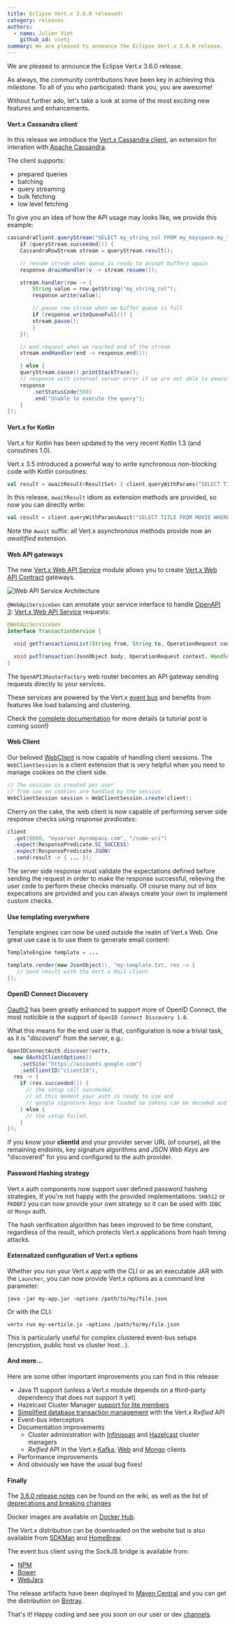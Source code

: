 ```yaml
---
title: Eclipse Vert.x 3.6.0 released!
category: releases
authors:
  - name: Julien Viet
    github_id: vietj
summary: We are pleased to announce the Eclipse Vert.x 3.6.0 release.
---
```


We are pleased to announce the Eclipse Vert.x 3.6.0 release.

As always, the community contributions have been key in achieving this milestone. 
To all of you who participated: thank you, you are awesome!

Without further ado, let's take a look at some of the most exciting new features and enhancements.  

#### Vert.x Cassandra client

In this release we introduce the [Vert.x Cassandra client](https://github.com/vert-x3/vertx-cassandra-client), an extension for interation with [Apache Cassandra](http://cassandra.apache.org/).

The client supports:
* prepared queries
* batching
* query streaming
* bulk fetching
* low level fetching

To give you an idea of how the API usage may looks like, we provide this example:

```java
cassandraClient.queryStream("SELECT my_string_col FROM my_keyspace.my_table where my_key = 'my_value'", queryStream -> {
    if (queryStream.succeeded()) {
    CassandraRowStream stream = queryStream.result();

    // resume stream when queue is ready to accept buffers again
    response.drainHandler(v -> stream.resume());

    stream.handler(row -> {
        String value = row.getString("my_string_col");
        response.write(value);

        // pause row stream when we buffer queue is full
        if (response.writeQueueFull()) {
        stream.pause();
        }
    });

    // end request when we reached end of the stream
    stream.endHandler(end -> response.end());

    } else {
    queryStream.cause().printStackTrace();
    // response with internal server error if we are not able to execute given query
    response
        .setStatusCode(500)
        .end("Unable to execute the query");
    }
});
```

#### Vert.x for Kotlin

Vert.x for Kotlin has been updated to the very recent Kotlin 1.3 (and coroutines 1.0).

Vert.x 3.5 introduced a powerful way to write synchronous non-blocking code with Kotlin coroutines:

```kotlin
val result = awaitResult<ResultSet> { client.queryWithParams("SELECT TITLE FROM MOVIE WHERE ID=?", json { array(id) }, it) };
```

In this release, `awaitResult` idiom as extension methods are provided, so now you can directly write:

```kotlin
val result = client.queryWithParamsAwait("SELECT TITLE FROM MOVIE WHERE ID=?", json { array(id) })
```

Note the `Await` suffix: all Vert.x asynchronous methods provide now an _awaitified_ extension.

#### Web API gateways

The new [Vert.x Web API Service](https://vertx.io/docs/vertx-web-api-service/java/) module allows you to
 create [Vert.x Web API Contract](https://vertx.io/docs/vertx-web-api-contract/java/) gateways.

![Web API Service Architecture](/images/blog/vertx-web-api-service/vertx-web-api-service.png)

`@WebApiServiceGen` can annotate your service interface to handle
[OpenAPI 3](https://www.openapis.org/): [Vert.x Web API Service](https://vertx.io/docs/vertx-web-api-service/java/)
requests:

```java
@WebApiServiceGen
interface TransactionService {

  void getTransactionsList(String from, String to, OperationRequest context, Handler<AsyncResult<OperationResponse>> resultHandler);

  void putTransaction(JsonObject body, OperationRequest context, Handler<AsyncResult<OperationResponse>> resultHandler);
}
```

The `OpenAPI3RouterFactory` web router becomes an API gateway sending requests directly to your services.

These services are powered by the Vert.x [event bus](https://vertx.io/docs/vertx-core/java/#event_bus) and benefits
 from features like load balancing and clustering.

Check the [complete documentation](https://vertx.io/docs/vertx-web-api-service/java/) for more details (a tutorial post is coming soon!)

#### Web Client

Our beloved [WebClient](https://vertx.io/docs/vertx-web-client/java/) is now capable of handling client sessions. The
`WebClientSession` is a client extension that is very helpful when you need to manage cookies on the client side.

```java
// The session is created per user
// from now on cookies are handled by the session
WebClientSession session = WebClientSession.create(client);
```

Cherry on the cake, the web client is now capable of performing server side response checks using _response predicates_:

```java
client
  .get(8080, "myserver.mycompany.com", "/some-uri")
  .expect(ResponsePredicate.SC_SUCCESS)
  .expect(ResponsePredicate.JSON)
  .send(result -> { ... });
```

The server side response must validate the expectations defined before sending the request in order to make the response
successful, relieving the user code to perform these checks manually. Of course many out of box expecations are provided
and you can always create your own to implement custom checks.

#### Use templating everywhere

Template engines can now be used outside the realm of Vert.x Web.
One great use case is to use them to generate email content:

```java
TemplateEngine template = ...

template.render(new JsonObject(), "my-template.txt, res -> {
   // Send result with the Vert.x Mail client
});
```

#### OpenID Connect Discovery

[Oauth2](https://vertx.io/docs/vertx-auth-oauth2/java/) has been greatly enhanced to support more of OpenID Connect, the most noticible is the support of `OpenID Connect Discovery 1.0`.

What this means for the end user is that, configuration is now a trivial task, as it is "*discoverd*" from the server, e.g.:

```java
OpenIDConnectAuth.discover(vertx,
  new OAuth2ClientOptions()
    .setSite("https://accounts.google.com")
    .setClientID("clientId"),
  res -> {
    if (res.succeeded()) {
      // the setup call succeeded.
      // at this moment your auth is ready to use and
      // google signature keys are loaded so tokens can be decoded and verified.
    } else {
      // the setup failed.
    }
});
```

If you know your **clientId** and your provider server URL (of course), all the remaining endoints, key signature algorithms and *JSON Web Keys* are "discovered" for you and
configured to the auth provider.

#### Password Hashing strategy

Vert.x auth components now support user defined password hashing strategies, If you're not happy with the provided implementations: `SHA512` or `PKDBF2` you can now provide your own strategy
so it can be used with `JDBC` or `Mongo` auth.

The hash verification algorithm has been improved to be time constant, regardless of the result, which protects Vert.x
applications from hash timing attacks.

#### Externalized configuration of Vert.x options

Whether you run your Vert.x app with the CLI or as an executable JAR with the `Launcher`, you can now provide Vert.x
options as a command line parameter:

```
java -jar my-app.jar -options /path/to/my/file.json
```

Or with the CLI:

```
vertx run my-verticle.js -options /path/to/my/file.json
```

This is particularly useful for complex clustered event-bus setups (encryption, public host vs cluster host...).

#### And more...

Here are some other important improvements you can find in this release:

- Java 11 support (unless a Vert.x module depends on a third-party dependency that does not support it yet)
- Hazelcast Cluster Manager [support for lite members](/docs/vertx-hazelcast/java/#_using_lite_members)
- [Simplified database transaction management](/blog/simplified-database-transaction-management-with-the-vert-x-rxjava-api/) with the Vert.x _Rxified_ API
- Event-bus interceptors
- Documentation improvements
  - Cluster administration with [Infinispan](/docs/vertx-infinispan/java/#_cluster_administration) and [Hazelcast](/docs/vertx-hazelcast/java/#_cluster_administration) cluster managers
  - _Rxified_ API in the Vert.x [Kafka](/docs/vertx-kafka-client/java/#_rxjava_2_api), [Web](/docs/vertx-web-client/java/#_rxjava_2_api) and [Mongo](/docs/vertx-mongo-client/java/#_rxjava_2_api) clients
- Performance improvements
- And obviously we have the usual bug fixes!

#### Finally

The [3.6.0 release notes](https://github.com/vert-x3/wiki/wiki/3.6.0-Release-Notes) can be found on the wiki, as well as the list of [deprecations and breaking changes](https://github.com/vert-x3/wiki/wiki/3.6.0-Deprecations-and-breaking-changes)

Docker images are available on [Docker Hub](https://hub.docker.com/u/vertx/).

The Vert.x distribution can be downloaded on the website but is also available from [SDKMan](http://sdkman.io/index.html) and [HomeBrew](http://brew.sh/).

The event bus client using the SockJS bridge is available from:

* [NPM](https://www.npmjs.com/package/vertx3-eventbus-client)
* [Bower](https://github.com/vert-x3/vertx-bus-bower)
* [WebJars](http://www.webjars.org/)

The release artifacts have been deployed to [Maven Central](http://search.maven.org/#search%7Cga%7C1%7Cg%3A%22io.vertx%22%20AND%20v%3A%223.6.0%22) and you can get the distribution on [Bintray](https://bintray.com/vertx/downloads/distribution/3.6.0/view).

That's it! Happy coding and see you soon on our user or dev [channels](https://vertx.io/community).
